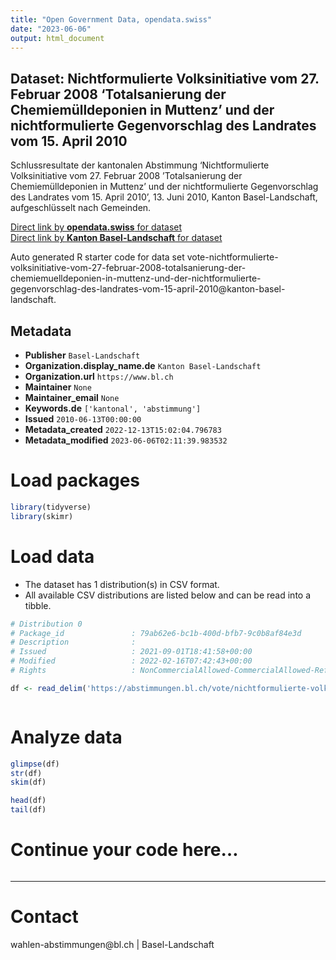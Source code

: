 ```yaml
---
title: "Open Government Data, opendata.swiss"
date: "2023-06-06"
output: html_document
---
```


## Dataset: Nichtformulierte Volksinitiative vom 27. Februar 2008 'Totalsanierung der Chemiemülldeponien in Muttenz' und der nichtformulierte Gegenvorschlag des Landrates vom 15. April 2010

Schlussresultate der kantonalen Abstimmung 'Nichtformulierte Volksinitiative vom 27. Februar 2008 'Totalsanierung der Chemiemülldeponien in Muttenz' und der nichtformulierte Gegenvorschlag des Landrates vom 15. April 2010', 13. Juni 2010, Kanton Basel-Landschaft, aufgeschlüsselt nach Gemeinden.

[Direct link by **opendata.swiss** for dataset](https://opendata.swiss/de/dataset/nichtformulierte-volksinitiative-vom-27-februar-2008-totalsanierung-der-chemiemulldeponien-2010)<br>
[Direct link by **Kanton Basel-Landschaft** for dataset](https://abstimmungen.bl.ch/vote/nichtformulierte-volksinitiative-vom-27-februar-2008-totalsanierung-der-chemiemuelldeponien-in-muttenz-und-der-nichtformulierte-gegenvorschlag-des-landrates-vom-15-april-2010/data)

Auto generated R starter code for data set vote-nichtformulierte-volksinitiative-vom-27-februar-2008-totalsanierung-der-chemiemuelldeponien-in-muttenz-und-der-nichtformulierte-gegenvorschlag-des-landrates-vom-15-april-2010@kanton-basel-landschaft.

## Metadata

- **Publisher** `Basel-Landschaft`
- **Organization.display_name.de** `Kanton Basel-Landschaft`
- **Organization.url** `https://www.bl.ch`
- **Maintainer** `None`
- **Maintainer_email** `None`
- **Keywords.de** `['kantonal', 'abstimmung']`
- **Issued** `2010-06-13T00:00:00`
- **Metadata_created** `2022-12-13T15:02:04.796783`
- **Metadata_modified** `2023-06-06T02:11:39.983532`


# Load packages

```r

library(tidyverse)
library(skimr)

```

# Load data

-   The dataset has 1 distribution(s) in CSV format.
-   All available CSV distributions are listed below and can be read into a tibble.

```r

# Distribution 0
# Package_id               : 79ab62e6-bc1b-400d-bfb7-9c0b8af84e3d
# Description              : 
# Issued                   : 2021-09-01T18:41:58+00:00
# Modified                 : 2022-02-16T07:42:43+00:00
# Rights                   : NonCommercialAllowed-CommercialAllowed-ReferenceRequired

df <- read_delim('https://abstimmungen.bl.ch/vote/nichtformulierte-volksinitiative-vom-27-februar-2008-totalsanierung-der-chemiemuelldeponien-in-muttenz-und-der-nichtformulierte-gegenvorschlag-des-landrates-vom-15-april-2010/data-csv')



```

# Analyze data

```r

glimpse(df)
str(df)
skim(df)

head(df)
tail(df)

```

# Continue your code here...

```r

```

------------------------------------------------------------------------

# Contact

wahlen-abstimmungen@bl.ch | Basel-Landschaft
